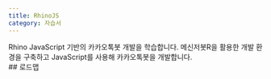 ```yaml
---
title: RhinoJS
category: 자습서
---
```


<Section>
  Rhino JavaScript 기반의 카카오톡봇 개발을 학습합니다. 메신저봇R을 활용한 개발 환경을 구축하고 JavaScript를 사용해 카카오톡봇을 개발합니다.
</Section>
<Section>
  ## 로드맵

  <LearnRoadmap>
    <Learn doc={"/learn/rhino/basic"}/>
  </LearnRoadmap>
</Section>